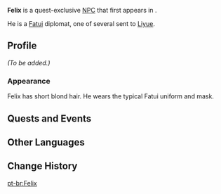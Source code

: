 {{Meta
<!-- REMOVE THIS TEMPLATE AFTER ADDING MISSING INFO -->
|missing_NPC_profile  = yes
}}
{{About|the [[Fatui]] NPC who appears in [[Liyue]]|the event-exclusive NPC who appeared in [[Mondstadt]]|Félix Yogue}}
{{Character Infobox
|image            = NPC Felix.png
|region           = Snezhnaya
|location         = Liyue
|title            = Fatui
|title2           = Diplomat
|affiliation      = Fatui
|type             = Quest NPC
}}
'''Felix''' is a quest-exclusive [[NPC]] that first appears in {{Quest|A New Star Approaches}}.

He is a [[Fatui]] diplomat, one of several sent to [[Liyue]].
<!--
==Location==
<gallery>
NPC Location Felix.png|Felix's location
NPC Location Felix Context.png|Additional context
</gallery>
-->
==Profile==
<!--detailed story/lore information goes here-->
''(To be added.)''

===Appearance===
Felix has short blond hair. He wears the typical Fatui uniform and mask. 

==Quests and Events==
{{Quests and Events}}

==Other Languages==
{{Other Languages
|default_hidden = 1
|en      = Felix
|zhs     = 菲利克斯
|zhs_rm  = Fēilìkèsī
|zht     = 菲利克斯
|zht_rm  = Fēilìkèsī
|ja      = フィリックス
|ja_rm   = Firikkusu
|ko      = 펠릭스
|es      = Félix
|fr      = Félix
|ru      = Феликс
|th      = Felix
|vi      = Felix
|de      = Felix
|id      = Felix
|pt      = Felix
|tr      = Felix
|it      = Felix
}}

==Change History==
{{Change History|1.1}}

[[pt-br:Felix]]